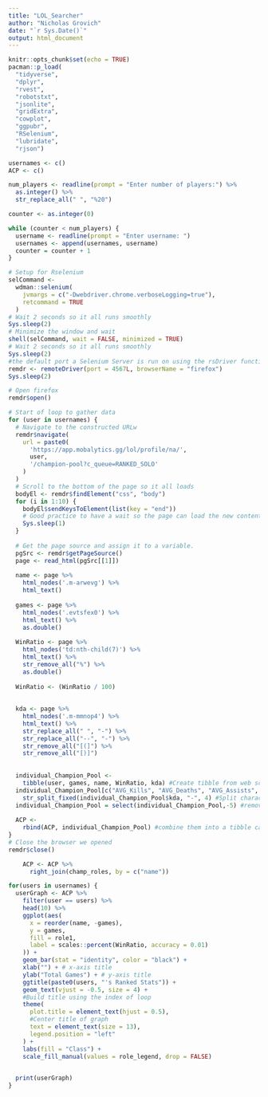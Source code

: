 ---
title: "LOL_Searcher"
author: "Nicholas Grovich"
date: "`r Sys.Date()`"
output: html_document
---

```{r setup, include=FALSE}
knitr::opts_chunk$set(echo = TRUE)
pacman::p_load(  
  "tidyverse",
  "dplyr",
  "rvest",
  "robotstxt",
  "jsonlite",
  "gridExtra",
  "cowplot",
  "ggpubr",
  "RSelenium",
  "lubridate",
  "rjson")
```

```{R getUserInfo}
usernames <- c()
ACP <- c()

num_players <- readline(prompt = "Enter number of players:") %>%
  as.integer() %>%
  str_replace_all(" ", "%20")

counter <- as.integer(0)

while (counter < num_players) {
  username <- readline(prompt = "Enter username: ")
  usernames <- append(usernames, username)
  counter = counter + 1
}

# Setup for Rselenium
selCommand <-
  wdman::selenium(
    jvmargs = c("-Dwebdriver.chrome.verboseLogging=true"),
    retcommand = TRUE
  )
# Wait 2 seconds so it all runs smoothly
Sys.sleep(2)
# Minimize the window and wait
shell(selCommand, wait = FALSE, minimized = TRUE)
# Wait 2 seconds so it all runs smoothly
Sys.sleep(2)
#the default port a Selenium Server is run on using the rsDriver function
remdr <- remoteDriver(port = 4567L, browserName = "firefox")
Sys.sleep(2)

# Open firefox
remdr$open()

# Start of loop to gather data
for (user in usernames) {
  # Navigate to the constructed URLw
  remdr$navigate(
    url = paste0(
      'https://app.mobalytics.gg/lol/profile/na/',
      user,
      '/champion-pool?c_queue=RANKED_SOLO'
    )
  )
  # Scroll to the bottom of the page so it all loads
  bodyEl <- remdr$findElement("css", "body")
  for (i in 1:10) {
    bodyEl$sendKeysToElement(list(key = "end"))
    # Good practice to have a wait so the page can load the new content
    Sys.sleep(1)
  }
  
  # Get the page source and assign it to a variable.
  pgSrc <- remdr$getPageSource()
  page <- read_html(pgSrc[[1]])
  
  name <- page %>%
    html_nodes('.m-arwevg') %>%
    html_text()
  
  games <- page %>%
    html_nodes('.evtsfex0') %>%
    html_text() %>%
    as.double()
  
  WinRatio <- page %>%
    html_nodes('td:nth-child(7)') %>%
    html_text() %>%
    str_remove_all("%") %>%
    as.double()
  
  WinRatio <- (WinRatio / 100)
  
  
  kda <- page %>%
    html_nodes('.m-mmnop4') %>%
    html_text() %>%
    str_replace_all(" ", "-") %>%
    str_replace_all("--", "-") %>%
    str_remove_all("[(]") %>%
    str_remove_all("[)]")
  
  
  individual_Champion_Pool <-
    tibble(user, games, name, WinRatio, kda) #Create tibble from web scraped data
  individual_Champion_Pool[c("AVG_Kills", "AVG_Deaths", "AVG_Assists", "KDA")] <-
    str_split_fixed(individual_Champion_Pool$kda, "-", 4) #Split character KDA into separate columns
  individual_Champion_Pool = select(individual_Champion_Pool,-5) #remove old string KDA, we don't need it
  
  ACP <-
    rbind(ACP, individual_Champion_Pool) #combine them into a tibble called ACP (All_Champion_Pool)
}
# Close the browser we opened
remdr$close()

    ACP <- ACP %>%
      right_join(champ_roles, by = c("name"))

```

```{r graphuserinfo}

for(users in usernames) {
  userGraph <- ACP %>%
    filter(user == users) %>%
    head(10) %>%
    ggplot(aes(
      x = reorder(name, -games),
      y = games,
      fill = role1,
      label = scales::percent(WinRatio, accuracy = 0.01)
    )) +
    geom_bar(stat = "identity", color = "black") +
    xlab("") + # x-axis title
    ylab("Total Games") + # y-axis title
    ggtitle(paste0(users, "'s Ranked Stats")) +
    geom_text(vjust = -0.5, size = 4) +
    #Build title using the index of loop
    theme(
      plot.title = element_text(hjust = 0.5),
      #Center title of graph
      text = element_text(size = 13),
      legend.position = "left"
    ) +
    labs(fill = "Class") +
    scale_fill_manual(values = role_legend, drop = FALSE)

  
  print(userGraph)
}

```